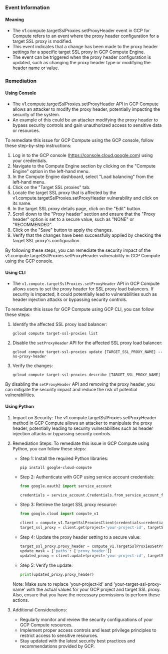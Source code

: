 
### Event Information

#### Meaning

- The v1.compute.targetSslProxies.setProxyHeader event in GCP for Compute refers to an event where the proxy header configuration for a target SSL proxy is modified.
- This event indicates that a change has been made to the proxy header settings for a specific target SSL proxy in GCP Compute Engine.
- The event can be triggered when the proxy header configuration is updated, such as changing the proxy header type or modifying the header name or value.

### Remediation

#### Using Console

- The v1.compute.targetSslProxies.setProxyHeader API in GCP Compute allows an attacker to modify the proxy header, potentially impacting the security of the system.
- An example of this could be an attacker modifying the proxy header to bypass security controls and gain unauthorized access to sensitive data or resources.

To remediate this issue for GCP Compute using the GCP console, follow these step-by-step instructions:

1. Log in to the GCP console (https://console.cloud.google.com) using your credentials.
2. Navigate to the Compute Engine section by clicking on the "Compute Engine" option in the left-hand menu.
3. In the Compute Engine dashboard, select "Load balancing" from the left-hand menu.
4. Click on the "Target SSL proxies" tab.
5. Locate the target SSL proxy that is affected by the v1.compute.targetSslProxies.setProxyHeader vulnerability and click on its name.
6. In the target SSL proxy details page, click on the "Edit" button.
7. Scroll down to the "Proxy header" section and ensure that the "Proxy header" option is set to a secure value, such as "NONE" or "RECOMMENDED".
8. Click on the "Save" button to apply the changes.
9. Verify that the changes have been successfully applied by checking the target SSL proxy's configuration.

By following these steps, you can remediate the security impact of the v1.compute.targetSslProxies.setProxyHeader vulnerability in GCP Compute using the GCP console.

#### Using CLI

- The `v1.compute.targetSslProxies.setProxyHeader` API in GCP Compute allows users to set the proxy header for SSL proxy load balancers. If security is impacted, it could potentially lead to vulnerabilities such as header injection attacks or bypassing security controls.

To remediate this issue for GCP Compute using GCP CLI, you can follow these steps:

1. Identify the affected SSL proxy load balancer:
   ```
   gcloud compute target-ssl-proxies list
   ```

2. Disable the `setProxyHeader` API for the affected SSL proxy load balancer:
   ```
   gcloud compute target-ssl-proxies update [TARGET_SSL_PROXY_NAME] --no-proxy-header
   ```

3. Verify the changes:
   ```
   gcloud compute target-ssl-proxies describe [TARGET_SSL_PROXY_NAME]
   ```

By disabling the `setProxyHeader` API and removing the proxy header, you can mitigate the security impact and reduce the risk of potential vulnerabilities.

#### Using Python

1. Impact on Security: The v1.compute.targetSslProxies.setProxyHeader method in GCP Compute allows an attacker to manipulate the proxy header, potentially leading to security vulnerabilities such as header injection attacks or bypassing security controls.

2. Remediation Steps: To remediate this issue in GCP Compute using Python, you can follow these steps:

   - Step 1: Install the required Python libraries:
     ```
     pip install google-cloud-compute
     ```

   - Step 2: Authenticate with GCP using service account credentials:
     ```python
     from google.oauth2 import service_account

     credentials = service_account.Credentials.from_service_account_file('path/to/service_account_key.json')
     ```

   - Step 3: Retrieve the target SSL proxy resource:
     ```python
     from google.cloud import compute_v1

     client = compute_v1.TargetSslProxiesClient(credentials=credentials)
     target_ssl_proxy = client.get(project='your-project-id', targetSslProxy='your-target-ssl-proxy-name')
     ```

   - Step 4: Update the proxy header setting to a secure value:
     ```python
     target_ssl_proxy.proxy_header = compute_v1.TargetSslProxiesSetProxyHeaderRequest.ProxyHeaderOption.SSL_CLIENT_CERTIFICATE
     update_mask = {'paths': ['proxy_header']}
     updated_proxy = client.update(project='your-project-id', targetSslProxy='your-target-ssl-proxy-name', targetSslProxiesSetProxyHeaderRequest=target_ssl_proxy, updateMask=update_mask)
     ```

   - Step 5: Verify the update:
     ```python
     print(updated_proxy.proxy_header)
     ```

   Note: Make sure to replace 'your-project-id' and 'your-target-ssl-proxy-name' with the actual values for your GCP project and target SSL proxy. Also, ensure that you have the necessary permissions to perform these actions.

3. Additional Considerations:
   - Regularly monitor and review the security configurations of your GCP Compute resources.
   - Implement proper access controls and least privilege principles to restrict access to sensitive resources.
   - Stay updated with the latest security best practices and recommendations provided by GCP.

